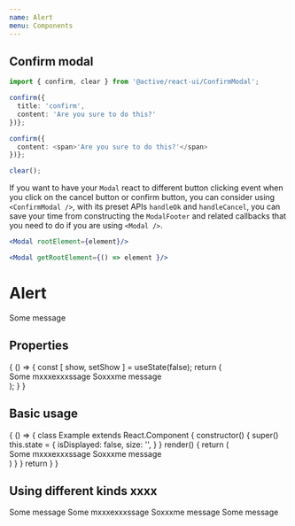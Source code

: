 ```yaml
---
name: Alert
menu: Components
---
```



## Confirm modal

```ts
import { confirm, clear } from '@active/react-ui/ConfirmModal';

confirm({
  title: 'confirm',
  content: 'Are you sure to do this?'
})};

confirm({
  content: <span>'Are you sure to do this?'</span>
})};

clear();
```

If you want to have your `Modal` react to different button clicking event when you click on the cancel button or confirm button, you can consider using `<ConfirmModal />`, with its preset APIs `handleOk` and `handleCancel`, you can save your time from constructing the `ModalFooter` and related callbacks that you need to do if you are using `<Modal />`.

```jsx
<Modal rootElement={element}/>

<Modal getRootElement={() => element }/>
```

# Alert

<Alert>Some message</Alert>

## Properties

<Props of={Alert} />

<Playground>
  {
    () => {
      const [ show, setShow ] = useState(false);
      return (
        <div>
          <Alert kind="positive">Some mxxxexxxssage</Alert>
          <Alert kind="negative">Soxxxme message</Alert>
        </div>
      );
    }
  }
</Playground>

## Basic usage

<Playground>
  {
    () => {
      class Example extends React.Component {
        constructor() {
          super()
          this.state = {
            isDisplayed: false,
            size: '',
          }
        }
        render() {
          return (
            <div>
              <Alert kind="positive">Some mxxxexxxssage</Alert>
              <Alert kind="negative">Soxxxme message</Alert>
            </div>
          )
        }
      }
      return <Example />
    }
  }
</Playground>

## Using different kinds xxxx

<Playground>
  <Alert kind="info" disable={true}>Some message</Alert>
  <Alert kind="positive">Some mxxxexxxssage</Alert>
  <Alert kind="negative">Soxxxme message</Alert>
  <Alert kind="warning">Some message</Alert>
</Playground>
